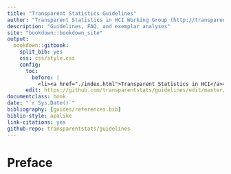 ```yaml
---
title: "Transparent Statistics Guidelines"
author: "Transparent Statistics in HCI Working Group (http://transparentstatistics.org/)"
description: "Guidelines, FAQ, and exemplar analyses"
site: "bookdown::bookdown_site"
output:
  bookdown::gitbook:
    split_bib: yes
    css: css/style.css
    config:
      toc:
        before: |
          <li><a href="./index.html">Transparent Statistics in HCI</a></li>
      edit: https://github.com/transparentstats/guidelines/edit/master/%s
documentclass: book
date: "`r Sys.Date()`"
bibliography: [guides/references.bib]
biblio-style: apalike
link-citations: yes
github-repo: transparentstats/guidelines
---
```


# Preface {-}
<!-- TODO: consider content from https://docs.google.com/document/d/1HAZ3IzV8NDs87MfHxqpjPGgRIoH15Eop3hs57BIccJg -->
